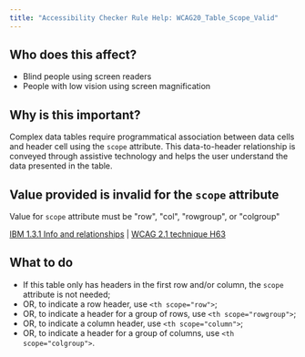 ```yaml
---
title: "Accessibility Checker Rule Help: WCAG20_Table_Scope_Valid"
---
```


<div className="toolHelp">
<Row>
<Column colLg={5} colMd={3} colSm={4} className="toolLeft">

## Who does this affect?

 * Blind people using screen readers
 * People with low vision using screen magnification

## Why is this important?

Complex data tables require programmatical association between data cells and header cell using the `scope` attribute. This data-to-header relationship is conveyed through assistive technology and helps the user understand the data presented in the table.

</Column>
<Column colLg={11} colMd={5} colSm={4} className="toolMain">

<div id="locLevel"></div>

## Value provided is invalid for the `scope` attribute
Value for `scope` attribute must be "row", "col", "rowgroup", or "colgroup"

[IBM 1.3.1 Info and relationships](https://www.ibm.com/able/guidelines/ci162/info_and_relationships.html) | [WCAG 2.1 technique H63](https://www.w3.org/WAI/WCAG21/Techniques/html/H63)

<div id="locSnippet"></div>

## What to do
 * If this table only has headers in the first row and/or column, the `scope` attribute is not needed;
 * OR, to indicate a row header, use `<th scope="row">`;
 * OR, to indicate a header for a group of rows, use `<th scope="rowgroup">`;
 * OR, to indicate a column header, use `<th scope="column">`;
 * OR, to indicate a header for a group of columns, use `<th scope="colgroup">`.

</Column>
</Row>
</div>


